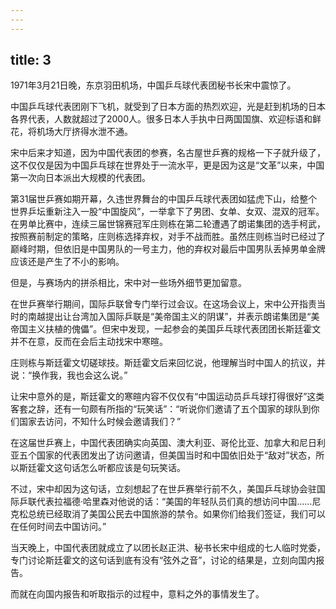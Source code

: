 ```yaml
---
---
---
```

title: 3
---



1971年3月21日晚，东京羽田机场，中国乒乓球代表团秘书长宋中震惊了。

中国乒乓球代表团刚下飞机，就受到了日本方面的热烈欢迎，光是赶到机场的日本各界代表，人数就超过了2000人。很多日本人手执中日两国国旗、欢迎标语和鲜花，将机场大厅挤得水泄不通。

宋中后来才知道，因为中国代表团的参赛，名古屋世乒赛的规格一下子就升级了，这不仅仅是因为中国乒乓球在世界处于一流水平，更是因为这是“文革”以来，中国第一次向日本派出大规模的代表团。

第31届世乒赛如期开幕，久违世界舞台的中国乒乓球代表团如猛虎下山，给整个世界乒坛重新注入一股“中国旋风”，一举拿下了男团、女单、女双、混双的冠军。在男单比赛中，连续三届世锦赛冠军庄则栋在第二轮遭遇了朗诺集团的选手柯武，按照赛前制定的策略，庄则栋选择弃权，对手不战而胜。虽然庄则栋当时已经过了巅峰时期，但依旧是中国男队的一号主力，他的弃权对最后中国男队丢掉男单金牌应该还是产生了不小的影响。

但是，与赛场内的拼杀相比，宋中对一些场外细节更加留意。

在世乒赛举行期间，国际乒联曾专门举行过会议。在这场会议上，宋中公开指责当时的南越提出让台湾加入国际乒联是“美帝国主义的阴谋”，并表示朗诺集团是“美帝国主义扶植的傀儡”。但宋中发现，一起参会的美国乒乓球代表团团长斯廷霍文并不在意，反而在会后主动找宋中寒暄。

庄则栋与斯廷霍文切磋球技。斯廷霍文后来回忆说，他理解当时中国人的抗议，并说：“换作我，我也会这么说。”



让宋中意外的是，斯廷霍文的寒暄内容不仅仅有“中国运动员乒乓球打得很好”这类客套之辞，还有一句颇有所指的“玩笑话”：“听说你们邀请了五个国家的球队到你们国家去访问，不知什么时候会邀请我们？”

在这届世乒赛上，中国代表团确实向英国、澳大利亚、哥伦比亚、加拿大和尼日利亚五个国家的代表团发出了访问邀请，但美国当时和中国依旧处于“敌对”状态，所以斯廷霍文这句话怎么听都应该是句玩笑话。

不过，宋中却因为这句话，立刻想起了在世乒赛举行前不久，美国乒乓球协会驻国际乒联代表拉福德·哈里森对他说的话：“美国的年轻队员们真的想访问中国……尼克松总统已经取消了美国公民去中国旅游的禁令。如果你们给我们签证，我们可以在任何时间去中国访问。”

当天晚上，中国代表团就成立了以团长赵正洪、秘书长宋中组成的七人临时党委，专门讨论斯廷霍文的这句话到底有没有“弦外之音”，讨论的结果是，立刻向国内报告。

而就在向国内报告和听取指示的过程中，意料之外的事情发生了。